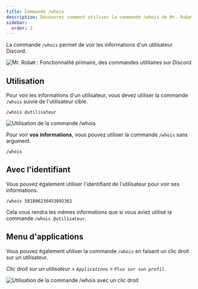 ```yaml
---
title: Commande /whois
description: Découvrez comment utiliser la commande /whois de Mr. Robøt.
sidebar:
  order: 2
---
```


La commande `/whois` permet de voir les informations d'un utilisateur Discord.

![Mr. Robøt : Fonctionnalité primaire, des commandes utilitaires sur Discord](/img/whois.png)

## Utilisation

Pour voir les informations d'un utilisateur, vous devez utiliser la commande `/whois` suivie de l'utilisateur ciblé.

```
/whois @utilisateur
```

![Utilisation de la commande /whois](/img/whois-result.png)

Pour voir **vos informations**, vous pouvez utiliser la commande `/whois` sans argument.

```
/whois
```

## Avec l'identifiant

Vous pouvez également utiliser l'identifiant de l'utilisateur pour voir ses informations.

```
/whois 581806230453092362
```
Cela vous rendra les mêmes informations que si vous aviez utilisé la commande `/whois @utilisateur`.

## Menu d'applications

Vous pouvez également utiliser la commande `/whois` en faisant un clic droit sur un utilisateur.

*Clic droit sur un utilisateur > `Applications` > `Plus sur son profil`.*

![Utilisation de la commande /whois avec un clic droit](/img/whois-menu.png)